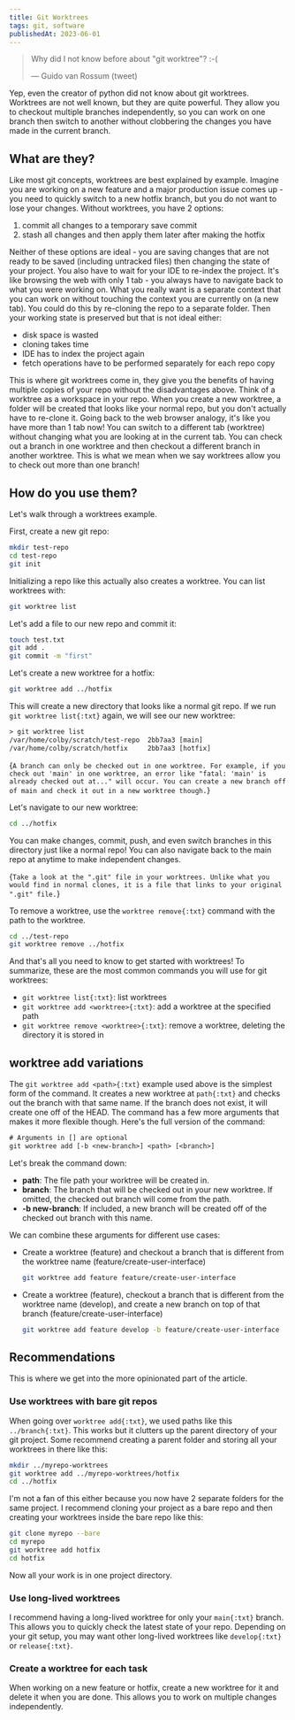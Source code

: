```yaml
---
title: Git Worktrees
tags: git, software
publishedAt: 2023-06-01
---
```


> Why did I not know before about "git worktree"? :-(
>
> — Guido van Rossum (tweet)

Yep, even the creator of python did not know about git worktrees.
Worktrees are not well known, but they are quite powerful.
They allow you to checkout multiple branches independently,
so you can work on one branch then switch to another without clobbering the changes you have made in the current branch.

## What are they?

Like most git concepts, worktrees are best explained by example.
Imagine you are working on a new feature and a major production issue comes up - you need to quickly switch to a new hotfix branch, but you do not want to lose your changes.
Without worktrees, you have 2 options:

1. commit all changes to a temporary save commit
1. stash all changes and then apply them later after making the hotfix

Neither of these options are ideal - you are saving changes that are not ready to be saved (including untracked files) then changing the state of your project.
You also have to wait for your IDE to re-index the project.
It's like browsing the web with only 1 tab - you always have to navigate back to what you were working on.
What you really want is a separate context that you can work on without touching the context you are currently on (a new tab).
You could do this by re-cloning the repo to a separate folder. Then your working state is preserved but that is not ideal either:

- disk space is wasted
- cloning takes time
- IDE has to index the project again
- fetch operations have to be performed separately for each repo copy

This is where git worktrees come in, they give you the benefits of having multiple copies of your repo without the disadvantages above.
Think of a worktree as a workspace in your repo.
When you create a new worktree, a folder will be created that looks like your normal repo, but you don't actually have to re-clone it.
Going back to the web browser analogy, it's like you have more than 1 tab now! You can switch to a different tab (worktree) without changing what you are looking at in the current tab.
You can check out a branch in one worktree and then checkout a different branch in another worktree.
This is what we mean when we say worktrees allow you to check out more than one branch!

## How do you use them?

Let's walk through a worktrees example.

First, create a new git repo:

```bash
mkdir test-repo
cd test-repo
git init
```

Initializing a repo like this actually also creates a worktree. You can list worktrees with:

```bash
git worktree list
```

Let's add a file to our new repo and commit it:

```bash
touch test.txt
git add .
git commit -m "first"
```

Let's create a new worktree for a hotfix:

```bash
git worktree add ../hotfix
```

This will create a new directory that looks like a normal git repo.
If we run `git worktree list{:txt}` again, we will see our new worktree:

```txt
> git worktree list
/var/home/colby/scratch/test-repo  2bb7aa3 [main]
/var/home/colby/scratch/hotfix     2bb7aa3 [hotfix]
```

<Warning>{`
    A branch can only be checked out in one worktree. For example, if you check
    out 'main' in one worktree, an error like "fatal: 'main' is already checked
    out at..." will occur. You can create a new branch off of main and check it
    out in a new worktree though.
`}</Warning>

Let's navigate to our new worktree:

```bash
cd ../hotfix
```

You can make changes, commit, push, and even switch branches in this directory just like a normal repo!
You can also navigate back to the main repo at anytime to make independent changes.

<Info>{`
    Take a look at the ".git" file in your worktrees. Unlike what you would find
    in normal clones, it is a file that links to your original ".git" file.
`}</Info>

To remove a worktree, use the `worktree remove{:txt}` command with the path to the worktree.

```bash
cd ../test-repo
git worktree remove ../hotfix
```

And that's all you need to know to get started with worktrees!
To summarize, these are the most common commands you will use for git worktrees:

- `git worktree list{:txt}`: list worktrees
- `git worktree add <worktree>{:txt}`: add a worktree at the specified path
- `git worktree remove <worktree>{:txt}`: remove a worktree, deleting the directory it is stored in

## worktree add variations

The `git worktree add <path>{:txt}` example used above is the simplest form of the command.
It creates a new worktree at `path{:txt}` and checks out the branch with that same name.
If the branch does not exist, it will create one off of the HEAD.
The command has a few more arguments that makes it more flexible though.
Here's the full version of the command:

```txt
# Arguments in [] are optional
git worktree add [-b <new-branch>] <path> [<branch>]
```

Let's break the command down:

- **path**: The file path your worktree will be created in.
- **branch**: The branch that will be checked out in your new worktree. If omitted, the checked out branch will come from the path.
- **-b new-branch**: If included, a new branch will be created off of the checked out branch with this name.

We can combine these arguments for different use cases:

- Create a worktree (feature) and checkout a branch that is different from the worktree name (feature/create-user-interface)

    ```bash
    git worktree add feature feature/create-user-interface
    ```

- Create a worktree (feature), checkout a branch that is different from the worktree name (develop), and create a new branch on top of that branch (feature/create-user-interface)
    ```bash
    git worktree add feature develop -b feature/create-user-interface
    ```

## Recommendations

This is where we get into the more opinionated part of the article.

### Use worktrees with bare git repos

When going over `worktree add{:txt}`, we used paths like this `../branch{:txt}`.
This works but it clutters up the parent directory of your git project.
Some recommend creating a parent folder and storing all your worktrees in there like this:

```bash
mkdir ../myrepo-worktrees
git worktree add ../myrepo-worktrees/hotfix
cd ../hotfix
```

I'm not a fan of this either because you now have 2 separate folders for the same project.
I recommend cloning your project as a bare repo and then creating your worktrees inside the bare repo like this:

```bash
git clone myrepo --bare
cd myrepo
git worktree add hotfix
cd hotfix
```

Now all your work is in one project directory.

### Use long-lived worktrees

I recommend having a long-lived worktree for only your `main{:txt}` branch.
This allows you to quickly check the latest state of your repo.
Depending on your git setup, you may want other long-lived worktrees like `develop{:txt}` or `release{:txt}`.

### Create a worktree for each task

When working on a new feature or hotfix, create a new worktree for it and delete it when you are done.
This allows you to work on multiple changes independently.
